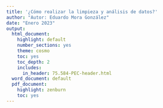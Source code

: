 ```yaml
---
title: '¿Cómo realizar la limpieza y análisis de datos?'
author: "Autor: Eduardo Mora González"
date: "Enero 2023"
output:
  html_document:
    highlight: default
    number_sections: yes
    theme: cosmo
    toc: yes
    toc_depth: 2
    includes:
      in_header: 75.584-PEC-header.html
  word_document: default
  pdf_document:
    highlight: zenburn
    toc: yes
---
```



<style>
body {
text-align: justify}
